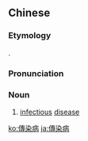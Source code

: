 {{also|伝染病|传染病}}
==Chinese==
{{zh-forms|s=传染病|type=21}}

===Etymology===
{{borrowing|zh|ja|-}} {{ja-r|傳染病|でん%せん%びょう}}.

===Pronunciation===
{{zh-pron
|m=chuánrǎnbìng
|c=cyun4 jim5 beng6
|h=pfs=chhòn-ngiam-phiang
|mn=xm,qz:toân-liám-pīⁿ/kh,zz:thoân-jiám-pēⁿ/tp:thoân-liám-pīⁿ/twvk:thoân-jiám-pīⁿ
|cat=n
}}

===Noun===
{{zh-noun}}

# [[infectious]] [[disease]]

[[ko:傳染病]]
[[ja:傳染病]]